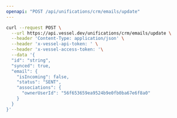 ```yaml
---
openapi: "POST /api/unifications/crm/emails/update"
---
```


<RequestExample>

```bash Request
curl --request POST \
  --url https://api.vessel.dev/unifications/crm/emails/update \
  --header 'Content-Type: application/json' \
  --header 'x-vessel-api-token: ' \
  --header 'x-vessel-access-token: '\
  --data '{
  "id": "string",
  "synced": true,
  "email": {
    "isIncoming": false,
    "status": "SENT",
    "associations": {
      "ownerUserId": "56f653659ea9524b9e0fb0ba67e6f8a0"
    }
  }
}'
```

</RequestExample>
